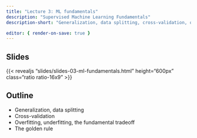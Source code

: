 ```yaml
---
title: "Lecture 3: ML fundamentals"
description: "Supervised Machine Learning Fundamentals"
description-short: "Generalization, data splitting, cross-validation, overfitting, underfitting, the fundamental tradeoff, the golden rule"

editor: { render-on-save: true }
---
```


## Slides

{{< revealjs "slides/slides-03-ml-fundamentals.html" height="600px" class="ratio ratio-16x9" >}}


## Outline


- Generalization, data splitting
- Cross-validation
- Overfitting, underfitting, the fundamental tradeoff
- The golden rule

